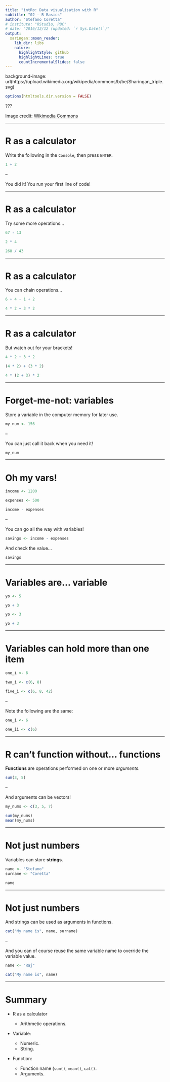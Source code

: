 ```yaml
---
title: "intRo: Data visualisation with R"
subtitle: "02 — R Basics"
author: "Stefano Coretta"
# institute: "RStudio, PBC"
# date: "2016/12/12 (updated: `r Sys.Date()`)"
output:
  xaringan::moon_reader:
    lib_dir: libs
    nature:
      highlightStyle: github
      highlightLines: true
      countIncrementalSlides: false
---
```


background-image: url(https://upload.wikimedia.org/wikipedia/commons/b/be/Sharingan_triple.svg)

```r
options(htmltools.dir.version = FALSE)
```

???

Image credit: [Wikimedia Commons](https://commons.wikimedia.org/wiki/File:Sharingan_triple.svg)

---

# R as a calculator

Write the following in the `Console`, then press `ENTER`.

```r
1 + 2
```

--

You did it! You run your first line of code!

---

# R as a calculator

Try some more operations...

```r
67 - 13

2 * 4

268 / 43

```

---

# R as a calculator

You can chain operations...

```r
6 + 4 - 1 + 2

4 * 2 + 3 * 2
```

---

# R as a calculator

But watch out for your brackets!

```r
4 * 2 + 3 * 2

(4 * 2) + (3 * 2)

4 * (2 + 3) * 2
```

---

# Forget-me-not: variables

Store a variable in the computer memory for later use.

```r
my_num <- 156
```

--

You can just call it back when you need it!

```r
my_num
```

---

# Oh my vars!

```r
income <- 1200

expenses <- 500

income - expenses
```

--

You can go all the way with variables!

```r
savings <- income - expenses
```

And check the value...

```r
savings
```

---

# Variables are... variable

```r
yo <- 5

yo + 3

yo <- 3

yo + 3
```

---

# Variables can hold more than one item

```r
one_i <- 6

two_i <- c(6, 8)

five_i <- c(6, 8, 42)
```

--

Note the following are the same:

```r
one_i <- 6

one_ii <- c(6)
```


---

# R can't function without... functions

**Functions** are operations performed on one or more *arguments*.

```r
sum(3, 5)
```

--

And arguments can be vectors!

```r
my_nums <- c(3, 5, 7)

sum(my_nums)
mean(my_nums)
```

---

# Not just numbers

Variables can store **strings**.

```r
name <- "Stefano"
surname <- "Coretta"

name
```

---

# Not just numbers

And strings can be used as arguments in functions.

```r
cat("My name is", name, surname)
```

--

And you can of course reuse the same variable name to override the variable value.

```r
name <- "Raj"

cat("My name is", name)
```


---

# Summary


- R as a calculator

  - Arithmetic operations.

- Variable:
  
  - Numeric.
  - String.

- Function:
  
  - Function name (`sum()`, `mean()`, `cat()`.
  - Arguments.

